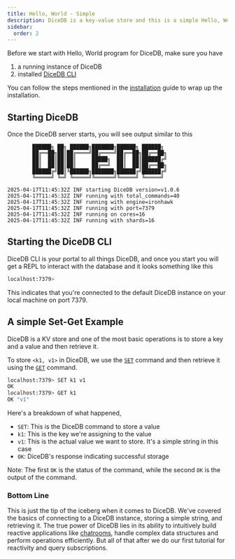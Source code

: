 ```yaml
---
title: Hello, World - Simple
description: DiceDB is a key-value store and this is a simple Hello, World! example to get started with it.
sidebar:
  order: 2
---
```


Before we start with Hello, World program for DiceDB, make sure you have

1. a running instance of DiceDB
2. installed [DiceDB CLI](https://github.com/dicedb/dicedb-cli)

You can follow the steps mentioned in the [installation](/get-started/installation/) guide to wrap up the installation.

## Starting DiceDB

Once the DiceDB server starts, you will see output similar to this

```
        ██████╗ ██╗ ██████╗███████╗██████╗ ██████╗ 
        ██╔══██╗██║██╔════╝██╔════╝██╔══██╗██╔══██╗
        ██║  ██║██║██║     █████╗  ██║  ██║██████╔╝
        ██║  ██║██║██║     ██╔══╝  ██║  ██║██╔══██╗
        ██████╔╝██║╚██████╗███████╗██████╔╝██████╔╝
        ╚═════╝ ╚═╝ ╚═════╝╚══════╝╚═════╝ ╚═════╝

2025-04-17T11:45:32Z INF starting DiceDB version=v1.0.6
2025-04-17T11:45:32Z INF running with total_commands=40
2025-04-17T11:45:32Z INF running with engine=ironhawk
2025-04-17T11:45:32Z INF running with port=7379
2025-04-17T11:45:32Z INF running on cores=16
2025-04-17T11:45:32Z INF running with shards=16
```

## Starting the DiceDB CLI

DiceDB CLI is your portal to all things DiceDB, and once you start
you will get a REPL to interact with the database and it looks
something like this

```bash
localhost:7379>
```

This indicates that you're connected to the default DiceDB instance on your local machine on port 7379.

## A simple Set-Get Example

DiceDB is a KV store and one of the most basic operations is to store a key and a value
and then retrieve it.

To store `<k1, v1>` in DiceDB, we use the [`SET`](/commands/set) command and
then retrieve it using the [`GET`](/commands/get) command.

```bash
localhost:7379> SET k1 v1
OK 
localhost:7379> GET k1
OK "v1"
```

Here's a breakdown of what happened,

- `SET`: This is the DiceDB command to store a value
- `k1`: This is the key we're assigning to the value
- `v1`: This is the actual value we want to store. It's a simple string in this case
- `OK`: DiceDB's response indicating successful storage

Note: The first `OK` is the status of the command, while the second `OK` is the output of the command.

### Bottom Line

This is just the tip of the iceberg when it comes to DiceDB.
We've covered the basics of connecting to a DiceDB instance, storing a simple string, and retrieving it.
The true power of DiceDB lies in its ability to intuitively build reactive applications
like [chatrooms](https://github.com/DiceDB/dice/tree/master/examples/chatroom-go), handle complex data structures and perform operations efficiently.
But all of that after we do our first tutorial for reactivity and query subscriptions.
